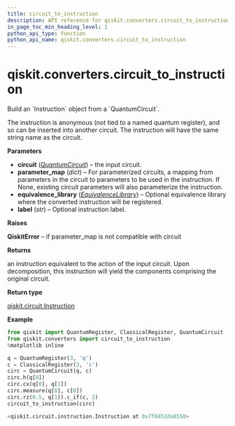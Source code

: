 ```yaml
---
title: circuit_to_instruction
description: API reference for qiskit.converters.circuit_to_instruction
in_page_toc_min_heading_level: 1
python_api_type: function
python_api_name: qiskit.converters.circuit_to_instruction
---
```


# qiskit.converters.circuit\_to\_instruction

<Function id="qiskit.converters.circuit_to_instruction" isDedicatedPage={true} github="https://github.com/qiskit/qiskit/tree/stable/0.18/qiskit/converters/circuit_to_instruction.py" signature="circuit_to_instruction(circuit, parameter_map=None, equivalence_library=None, label=None)">
  Build an `Instruction` object from a `QuantumCircuit`.

  The instruction is anonymous (not tied to a named quantum register), and so can be inserted into another circuit. The instruction will have the same string name as the circuit.

  **Parameters**

  *   **circuit** ([*QuantumCircuit*](qiskit.circuit.QuantumCircuit "qiskit.circuit.QuantumCircuit")) – the input circuit.
  *   **parameter\_map** (*dict*) – For parameterized circuits, a mapping from parameters in the circuit to parameters to be used in the instruction. If None, existing circuit parameters will also parameterize the instruction.
  *   **equivalence\_library** ([*EquivalenceLibrary*](qiskit.circuit.EquivalenceLibrary "qiskit.circuit.EquivalenceLibrary")) – Optional equivalence library where the converted instruction will be registered.
  *   **label** (*str*) – Optional instruction label.

  **Raises**

  **QiskitError** – if parameter\_map is not compatible with circuit

  **Returns**

  an instruction equivalent to the action of the input circuit. Upon decomposition, this instruction will yield the components comprising the original circuit.

  **Return type**

  [qiskit.circuit.Instruction](qiskit.circuit.Instruction "qiskit.circuit.Instruction")

  **Example**

  ```python
  from qiskit import QuantumRegister, ClassicalRegister, QuantumCircuit
  from qiskit.converters import circuit_to_instruction
  %matplotlib inline

  q = QuantumRegister(3, 'q')
  c = ClassicalRegister(3, 'c')
  circ = QuantumCircuit(q, c)
  circ.h(q[0])
  circ.cx(q[0], q[1])
  circ.measure(q[0], c[0])
  circ.rz(0.5, q[1]).c_if(c, 2)
  circuit_to_instruction(circ)
  ```

  ```python
  <qiskit.circuit.instruction.Instruction at 0x7f8452da8550>
  ```
</Function>

